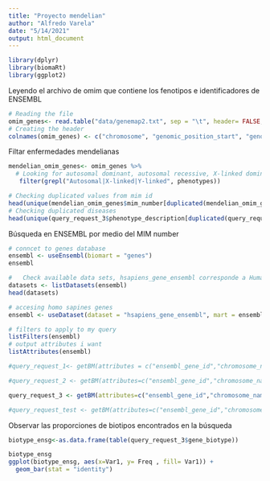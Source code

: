 ```yaml
---
title: "Proyecto mendelian"
author: "Alfredo Varela"
date: "5/14/2021"
output: html_document
---
```


```r
library(dplyr)
library(biomaRt)
library(ggplot2)
```



Leyendo el archivo de omim que contiene los fenotipos e identificadores de ENSEMBL

```r
# Reading the file 
omim_genes<- read.table("data/genemap2.txt", sep = "\t", header= FALSE, fill =TRUE)
# Creating the header 
colnames(omim_genes) <- c("chromosome",	"genomic_position_start", "genomic_position_end", "cyto_location","computed_cyto_location", "mim_number","gene_symbols","gene_name","approved_symbol","gene_id","ensembl_gene_id","comments","phenotypes","mouse_geneSymbol/ID")

```

Filtar enfermedades mendelianas 

```r
mendelian_omim_genes<- omim_genes %>%
  # Looking for autosomal dominant, autosomal recessive, X-linked dominaant
   filter(grepl("Autosomal|X-linked|Y-linked", phenotypes))

# Checking duplicated values from mim id
head(unique(mendelian_omim_genes$mim_number[duplicated(mendelian_omim_genes$mim_number)]))
# Checking duplicated diseases
head(unique(query_request_3$phenotype_description[duplicated(query_request_3$phenotype_description)]))

```

Búsqueda en ENSEMBL por medio del MIM number 

```r
# conncet to genes database
ensembl <- useEnsembl(biomart = "genes")
ensembl

#	Check available data sets, hsapiens_gene_ensembl corresponde a Human genes (GRCh38.p13)
datasets <- listDatasets(ensembl)
head(datasets)

# accesing homo sapines genes
ensembl <- useDataset(dataset = "hsapiens_gene_ensembl", mart = ensembl)

# filters to apply to my query 
listFilters(ensembl)
# output attributes i want 
listAttributes(ensembl)

#query_request_1<- getBM(attributes = c("ensembl_gene_id","chromosome_name","gene_biotype"), filters = c("ensembl_gene_id"),values = mendelian_omim_genes$ensembl_gene_id, mart = ensembl)

#query_request_2 <- getBM(attributes=c("ensembl_gene_id","chromosome_name","gene_biotype","phenotype_description"),filters=c("ensembl_gene_id"),values=mendelian_omim_genes$ensembl_gene_id, mart= ensembl)

query_request_3 <- getBM(attributes=c("ensembl_gene_id","chromosome_name","gene_biotype","mim_gene_accession","phenotype_description"),filters=c("mim_gene_accession"),values=mendelian_omim_genes$mim_number, mart= ensembl)

#query_request_test <- getBM(attributes=c("ensembl_gene_id","chromosome_name","gene_biotype","mim_gene_accession","description", "strand","transcript_length"),filters=c("mim_gene_accession"),values=mendelian_omim_genes$mim_number, mart= ensembl)

```

Observar las proporciones de biotipos encontrados en la búsqueda 

```r

biotype_ensg<-as.data.frame(table(query_request_3$gene_biotype))

biotype_ensg
ggplot(biotype_ensg, aes(x=Var1, y= Freq , fill= Var1)) +
  geom_bar(stat = "identity")
```

